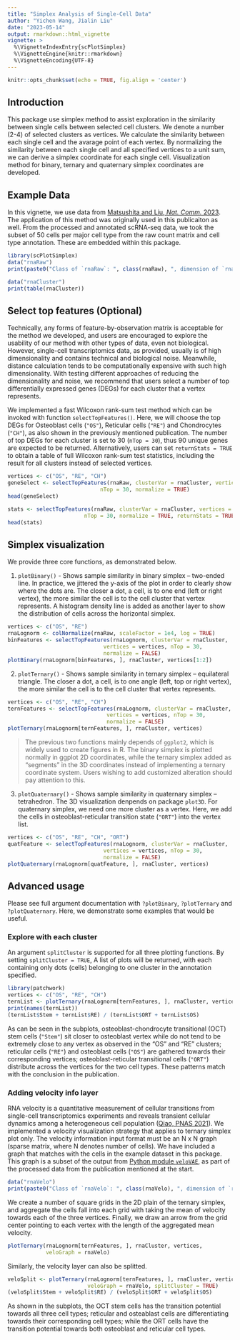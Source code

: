 ```yaml
---
title: "Simplex Analysis of Single-Cell Data"
author: "Yichen Wang, Jialin Liu"
date: "2023-05-14"
output: rmarkdown::html_vignette
vignette: >
  %\VignetteIndexEntry{scPlotSimplex}
  %\VignetteEngine{knitr::rmarkdown}
  %\VignetteEncoding{UTF-8}
---
```


```r
knitr::opts_chunk$set(echo = TRUE, fig.align = 'center')
```

## Introduction

This package use simplex method to assist exploration in the similarity between single cells between selected cell clusters. We denote a number (2-4) of selected clusters as vertices. We calculate the similarity between each single cell and the avarage point of each vertex. By normalizing the similarity between each single cell and all specified vertices to a unit sum, we can derive a simplex coordinate for each single cell. Visualization method for binary, ternary and quaternary simplex coordinates are developed.

## Example Data

In this vignette, we use data from <a href="https://www.nature.com/articles/s41467-023-38034-2" target="_blank">Matsushita and Liu, *Nat. Comm.* 2023</a>. The application of this method was originally used in this publicaiton as well. From the processed and annotated scRNA-seq data, we took the subset of 50 cells per major cell type from the raw count matrix and cell type annotation. These are embedded within this package.

```R
library(scPlotSimplex)
data("rnaRaw")
print(paste0("Class of `rnaRaw`: ", class(rnaRaw), ", dimension of `rnaRaw`: ", nrow(rnaRaw), " genes x ", ncol(rnaRaw), " cells"))

data("rnaCluster")
print(table(rnaCluster))
```

## Select top features (Optional)

Technically, any forms of feature-by-observation matrix is acceptable for the method we developed, and users are encouraged to explore the usability of our method with other types of data, even not biological. However, single-cell transcriptomics data, as provided, usually is of high dimensionality and contains technical and biological noise. Meanwhile, distance calculation tends to be computationally expensive with such high dimensionality. With testing different approaches of reducing the dimensionality and noise, we recommend that users select a number of top differentially expressed genes (DEGs) for each cluster that a vertex represents. 

We implemented a fast Wilcoxon rank-sum test method which can be invoked with function `selectTopFeatures()`. Here, we will choose the top DEGs for Osteoblast cells (`"OS"`), Reticular cells (`"RE"`) and Chondrocytes (`"CH"`), as also shown in the previously mentioned publication. The number of top DEGs for each cluster is set to 30 (`nTop = 30`), thus 90 unique genes are expected to be returned. Alternatively, users can set `returnStats = TRUE` to obtain a table of full Wilcoxon rank-sum test statistics, including the result for all clusters instead of selected vertices.

```R
vertices <- c("OS", "RE", "CH")
geneSelect <- selectTopFeatures(rnaRaw, clusterVar = rnaCluster, vertices = vertices,
                             nTop = 30, normalize = TRUE)
head(geneSelect)

stats <- selectTopFeatures(rnaRaw, clusterVar = rnaCluster, vertices = vertices,
                        nTop = 30, normalize = TRUE, returnStats = TRUE)
head(stats)
```

## Simplex visualization

We provide three core functions, as demonstrated below.

1. `plotBinary()` - Shows sample similarity in binary simplex -- two-ended line. In practice, we jittered the y-axis of the plot in order to clearly show where the dots are. The closer a dot, a cell, is to one end (left or right vertex), the more similar the cell is to the cell cluster that vertex represents. A histogram density line is added as another layer to show the distribution of cells across the horizontal simplex.

```R
vertices <- c("OS", "RE")
rnaLognorm <- colNormalize(rnaRaw, scaleFactor = 1e4, log = TRUE)
binFeatures <- selectTopFeatures(rnaLognorm, clusterVar = rnaCluster, 
                              vertices = vertices, nTop = 30,
                              normalize = FALSE)
plotBinary(rnaLognorm[binFeatures, ], rnaCluster, vertices[1:2])
```

2. `plotTernary()` - Shows sample similarity in ternary simplex -- equilateral triangle. The closer a dot, a cell, is to one angle (left, top or right vertex), the more similar the cell is to the cell cluster that vertex represents. 

```R
vertices <- c("OS", "RE", "CH")
ternFeatures <- selectTopFeatures(rnaLognorm, clusterVar = rnaCluster, 
                               vertices = vertices, nTop = 30,
                               normalize = FALSE)
plotTernary(rnaLognorm[ternFeatures, ], rnaCluster, vertices)
```

>The previous two functions mainly depends of `ggplot2`, which is widely used to create figures in R. The binary simplex is plotted normally in ggplot 2D coordinates, while the ternary simplex added as "segments" in the 3D coordinates instead of implementing a ternary coordinate system. Users wishing to add customized alteration should pay attention to this.

3. `plotQuaternary()` - Shows sample similarity in quaternary simplex -- tetrahedron. The 3D visualization denpends on package `plot3D`. For quaternary simplex, we need one more cluster as a vertex. Here, we add the cells in osteoblast-reticular transition state (`"ORT"`) into the vertex list.

```R
vertices <- c("OS", "RE", "CH", "ORT")
quatFeature <- selectTopFeatures(rnaLognorm, clusterVar = rnaCluster, 
                              vertices = vertices, nTop = 30,
                              normalize = FALSE)
plotQuaternary(rnaLognorm[quatFeature, ], rnaCluster, vertices)
```

## Advanced usage

Please see full argument documentation with `?plotBinary`, `?plotTernary` and `?plotQuaternary`. Here, we demonstrate some examples that would be useful.

### Explore with each cluster

An argument `splitCluster` is supported for all three plotting functions. By setting `splitCluster = TRUE`, A list of plots will be returned, with each containing only dots (cells) belonging to one cluster in the annotation specified. 

```R
library(patchwork)
vertices <- c("OS", "RE", "CH")
ternList <- plotTernary(rnaLognorm[ternFeatures, ], rnaCluster, vertices, splitCluster = TRUE)
print(names(ternList))
(ternList$Stem + ternList$RE) / (ternList$ORT + ternList$OS)
```

As can be seen in the subplots, osteoblast-chondrocyte transitional (OCT) stem cells (`"Stem"`) sit closer to osteoblast vertex while do not tend to be extremely close to any vertex as observed in the "OS" and "RE" clusters; reticular cells (`"RE"`) and osteoblast cells (`"OS"`) are gathered towards their corresponding vertices; osteoblast-reticular transitional cells (`"ORT"`) distribute across the vertices for the two cell types. These patterns match with the conclusion in the publication.

### Adding velocity info layer

RNA velocity is a quantitative measurement of cellular transitions from single-cell transcriptomics experiments and reveals transient cellular dynamics among a heterogeneous cell population (<a href="https://www.pnas.org/doi/10.1073/pnas.2105859118" target="_blank">Qiao, PNAS 2021</a>). We implemented a velocity visualization strategy that applies to ternary simplex plot only. The velocity information input format must be an N x N graph (sparse matrix, where N denotes number of cells). We have included a graph that matches with the cells in the example dataset in this package. This graph is a subset of the output from <a href="https://github.com/welch-lab/VeloVAE" target="_black">Python module `veloVAE`</a>, as part of the processed data from the publication mentioned at the start. 

```R
data("rnaVelo")
print(paste0("Class of `rnaVelo`: ", class(rnaVelo), ", dimension of `rnaRaw`: ", nrow(rnaVelo), " x ", ncol(rnaRaw)))
```

We create a number of square grids in the 2D plain of the ternary simplex, and aggregate the cells fall into each grid with taking the mean of velocity towards each of the three vertices. Finally, we draw an arrow from the grid center pointing to each vertex with the length of the aggregated mean velocity. 

```R
plotTernary(rnaLognorm[ternFeatures, ], rnaCluster, vertices, 
            veloGraph = rnaVelo)
```

Similarly, the velocity layer can also be splitted.

```R
veloSplit <- plotTernary(rnaLognorm[ternFeatures, ], rnaCluster, vertices, 
                         veloGraph = rnaVelo, splitCluster = TRUE)
(veloSplit$Stem + veloSplit$RE) / (veloSplit$ORT + veloSplit$OS)
```

As shown in the subplots, the OCT stem cells has the transition potential towards all three cell types; reticular and osteablast cells are differentiating towards their corresponding cell types; while the ORT cells have the transition potential towards both osteoblast and reticular cell types.

